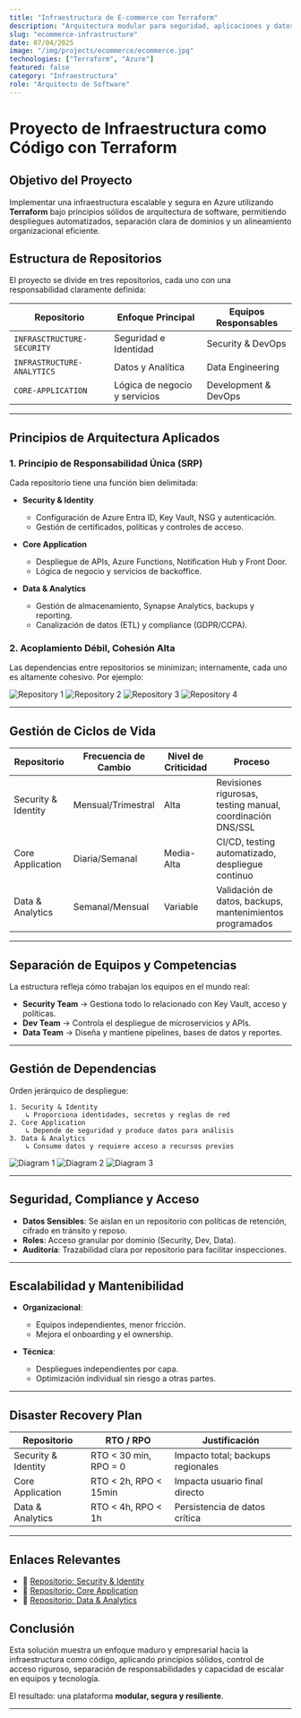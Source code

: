 ```yaml
---
title: "Infraestructura de E-commerce con Terraform"
description: "Arquitectura modular para seguridad, aplicaciones y datos, diseñada para escalar, cumplir normativas y facilitar el trabajo en equipos especializados."
slug: "ecommerce-infrastructure"
date: 07/04/2025
image: "/img/projects/ecommerce/ecommerce.jpg"
technologies: ["Terraform", "Azure"]
featured: false
category: "Infraestructura"
role: "Arquitecto de Software"
---
```


# Proyecto de Infraestructura como Código con Terraform

## Objetivo del Proyecto

Implementar una infraestructura escalable y segura en Azure utilizando **Terraform** bajo principios sólidos de arquitectura de software, permitiendo despliegues automatizados, separación clara de dominios y un alineamiento organizacional eficiente.

## Estructura de Repositorios

El proyecto se divide en tres repositorios, cada uno con una responsabilidad claramente definida:

| Repositorio                | Enfoque Principal             | Equipos Responsables |
| -------------------------- | ----------------------------- | -------------------- |
| `INFRASCTRUCTURE-SECURITY` | Seguridad e Identidad         | Security & DevOps    |
| `INFRASTRUCTURE-ANALYTICS` | Datos y Analítica             | Data Engineering     |
| `CORE-APPLICATION`         | Lógica de negocio y servicios | Development & DevOps |

---

## Principios de Arquitectura Aplicados

### 1. Principio de Responsabilidad Única (SRP)

Cada repositorio tiene una función bien delimitada:

* **Security & Identity**

  * Configuración de Azure Entra ID, Key Vault, NSG y autenticación.
  * Gestión de certificados, políticas y controles de acceso.

* **Core Application**

  * Despliegue de APIs, Azure Functions, Notification Hub y Front Door.
  * Lógica de negocio y servicios de backoffice.

* **Data & Analytics**

  * Gestión de almacenamiento, Synapse Analytics, backups y reporting.
  * Canalización de datos (ETL) y compliance (GDPR/CCPA).

### 2. Acoplamiento Débil, Cohesión Alta

Las dependencias entre repositorios se minimizan; internamente, cada uno es altamente cohesivo. Por ejemplo:

![Repository 1](/img/projects/ecommerce/repository-1.jpeg)
![Repository 2](/img/projects/ecommerce/repository-2.jpeg)
![Repository 3](/img/projects/ecommerce/repository-3.jpeg)
![Repository 4](/img/projects/ecommerce/repository-4.jpeg)

---

## Gestión de Ciclos de Vida

| Repositorio         | Frecuencia de Cambio | Nivel de Criticidad | Proceso                                                    |
| ------------------- | -------------------- | ------------------- | ---------------------------------------------------------- |
| Security & Identity | Mensual/Trimestral   | Alta                | Revisiones rigurosas, testing manual, coordinación DNS/SSL |
| Core Application    | Diaria/Semanal       | Media-Alta          | CI/CD, testing automatizado, despliegue continuo           |
| Data & Analytics    | Semanal/Mensual      | Variable            | Validación de datos, backups, mantenimientos programados   |

---

## Separación de Equipos y Competencias

La estructura refleja cómo trabajan los equipos en el mundo real:

* **Security Team** → Gestiona todo lo relacionado con Key Vault, acceso y políticas.
* **Dev Team** → Controla el despliegue de microservicios y APIs.
* **Data Team** → Diseña y mantiene pipelines, bases de datos y reportes.

---

## Gestión de Dependencias

Orden jerárquico de despliegue:

```
1. Security & Identity
    ↳ Proporciona identidades, secretos y reglas de red
2. Core Application
    ↳ Depende de seguridad y produce datos para análisis
3. Data & Analytics
    ↳ Consume datos y requiere acceso a recursos previos
```
![Diagram 1](/img/projects/ecommerce/diagram-1.jpeg)
![Diagram 2](/img/projects/ecommerce/diagram-2.jpeg)
![Diagram 3](/img/projects/ecommerce/diagram-3.jpeg)

---

## Seguridad, Compliance y Acceso

* **Datos Sensibles**: Se aíslan en un repositorio con políticas de retención, cifrado en tránsito y reposo.
* **Roles**: Acceso granular por dominio (Security, Dev, Data).
* **Auditoría**: Trazabilidad clara por repositorio para facilitar inspecciones.

---

## Escalabilidad y Mantenibilidad

* **Organizacional**:

  * Equipos independientes, menor fricción.
  * Mejora el onboarding y el ownership.

* **Técnica**:

  * Despliegues independientes por capa.
  * Optimización individual sin riesgo a otras partes.

---

## Disaster Recovery Plan

| Repositorio         | RTO / RPO             | Justificación                     |
| ------------------- | --------------------- | --------------------------------- |
| Security & Identity | RTO < 30 min, RPO = 0 | Impacto total; backups regionales |
| Core Application    | RTO < 2h, RPO < 15min | Impacta usuario final directo     |
| Data & Analytics    | RTO < 4h, RPO < 1h    | Persistencia de datos crítica     |

---

## Enlaces Relevantes

* 🔗 [Repositorio: Security & Identity](https://github.com/MikeWinchester/infrastructure-security)
* 🔗 [Repositorio: Core Application](https://github.com/ricjpg/app-infrastructure)
* 🔗 [Repositorio: Data & Analytics](https://github.com/MikeWinchester/infrastructure-analytics)

## Conclusión

Esta solución muestra un enfoque maduro y empresarial hacia la infraestructura como código, aplicando principios sólidos, control de acceso riguroso, separación de responsabilidades y capacidad de escalar en equipos y tecnología.

El resultado: una plataforma **modular, segura y resiliente**.

---
